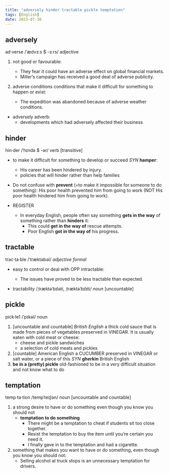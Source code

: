 ```yaml
---
title: "adversely hinder tractable pickle temptation"
tags: [English]
date: 2023-07-30
---
```


## adversely

ad·verse /ˈædvɜːs $ -ɜːrs/ adjective

1. not good or favourable:
    - They fear it could have an adverse effect on global financial markets.
    - Miller’s campaign has received a good deal of adverse publicity.

2. adverse conditions conditions that make it difficult for something to happen or exist:
    - The expedition was abandoned because of adverse weather conditions.

- adversely adverb:
  - developments which had adversely affected their business

## hinder

hin·der /ˈhɪndə $ -ər/ verb [transitive]

- to make it difficult for something to develop or succeed *SYN* **hamper**:
  - His career has been hindered by injury.
  - policies that will hinder rather than help families

- Do not confuse with **prevent** (=to make it impossible for someone to do
  something): His poor health prevented him from going to work (NOT His poor
  health hindered him from going to work).

- REGISTER
  - In everyday English, people often say something **gets in the way** of something rather than **hinders** it:
    - This could **get in the way of** rescue attempts.
    - Poor English **got in the way of** his progress.

## tractable

trac·ta·ble /ˈtræktəbəl/ *adjective formal*

- easy to control or deal with OPP intractable:
  - The issues have proved to be less tractable than expected.

- tractability /ˌtræktəˈbɪləti, ˌtræktəˈbɪlɪti/ *noun* [uncountable]

## pickle

pick·le1 /ˈpɪkəl/ noun

1. [uncountable and countable] *British English* a thick cold sauce that is made from pieces of vegetables preserved in VINEGAR. It is usually eaten with cold meat or cheese:
    - cheese and pickle sandwiches
    - a selection of cold meats and pickles
2. [countable] American English a CUCUMBER preserved in VINEGAR or salt water, or a piece of this *SYN* **gherkin** British English
3. **be in a (pretty) pickle** old-fashioned to be in a very difficult situation and not know what to do

## temptation

temp·ta·tion /tempˈteɪʃən/ noun [uncountable and countable]

1. a strong desire to have or do something even though you know you should not
    - **temptation to do something**
      - There might be a temptation to cheat if students sit too close together.
      - Resist the temptation to buy the item until you’re certain you need it.
      - I finally gave in to the temptation and had a cigarette.
2. something that makes you want to have or do something, even though you know you should not:
    - Selling alcohol at truck stops is an unnecessary temptation for drivers.
